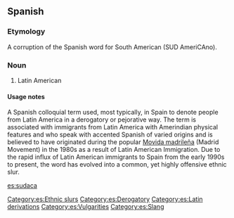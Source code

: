 {{rfc|Definition should probably be split into Definition and Usage notes. Etymology too long? (Severely) Biased definition?}}

==Spanish==

===Etymology===
A corruption of the Spanish word for South American (SUD AmeriCAno).

===Noun===
{{es-noun-mf}}

# {{sense|normally considered offensive and vulgar}} Latin American

====Usage notes====
A Spanish colloquial term used, most typically, in Spain to denote people from Latin America in a derogatory or pejorative way. The term is associated with immigrants from Latin America with Amerindian physical features and who speak with accented Spanish of varied origins and is believed to have originated during the popular [[Movida madrileña]] (Madrid Movement) in the 1980s as a result of Latin American Immigration. Due to the rapid influx of Latin American immigrants to Spain from the early 1990s to present, the word has evolved into a common, yet highly offensive ethnic slur. 

[[Category:es:Ethnic slurs]] 
[[Category:es:Derogatory]]
[[Category:es:Latin derivations]]
[[Category:es:Vulgarities]] 
[[Category:es:Slang]]

[[es:sudaca]]